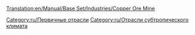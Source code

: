 [[Translation:en/Manual/Base Set/Industries/Copper Ore Mine]]

{{ru/Промышленность| Изображение=en/Copperoremine.png
| имя=Шахта медной руды
| Климат=[[ru/Manual/Климат#subtropicheskii|Субтропический]]
| Принимает=ничего
| Производит=[[ru/Manual/Base Set/Cargos/Медная руда|Медная руда]]
}}

{{ru/Navbox Промышленность}}

[[Category:ru/Первичные отрасли]]
[[Category:ru/Отрасли субтропического климата]]